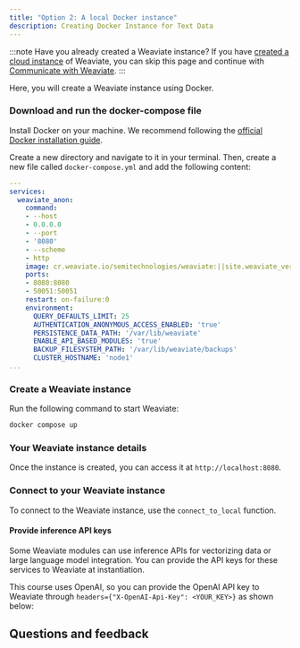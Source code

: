 ```yaml
---
title: "Option 2: A local Docker instance"
description: Creating Docker Instance for Text Data
---
```



:::note Have you already created a Weaviate instance?
If you have [created a cloud instance](./10_create_wcs.mdx) of Weaviate, you can skip this page and continue with [Communicate with Weaviate](../30_communicate.mdx).
:::

Here, you will create a Weaviate instance using Docker.

### <i class="fa-solid fa-chalkboard"></i> Download and run the docker-compose file

Install Docker on your machine. We recommend following the [official Docker installation guide](https://docs.docker.com/get-docker/).

Create a new directory and navigate to it in your terminal. Then, create a new file called `docker-compose.yml` and add the following content:

```yaml
---
services:
  weaviate_anon:
    command:
    - --host
    - 0.0.0.0
    - --port
    - '8080'
    - --scheme
    - http
    image: cr.weaviate.io/semitechnologies/weaviate:||site.weaviate_version||
    ports:
    - 8080:8080
    - 50051:50051
    restart: on-failure:0
    environment:
      QUERY_DEFAULTS_LIMIT: 25
      AUTHENTICATION_ANONYMOUS_ACCESS_ENABLED: 'true'
      PERSISTENCE_DATA_PATH: '/var/lib/weaviate'
      ENABLE_API_BASED_MODULES: 'true'
      BACKUP_FILESYSTEM_PATH: '/var/lib/weaviate/backups'
      CLUSTER_HOSTNAME: 'node1'
...

```

### <i class="fa-solid fa-chalkboard"></i> Create a Weaviate instance

Run the following command to start Weaviate:

```bash
docker compose up
```

### <i class="fa-solid fa-chalkboard"></i> Your Weaviate instance details

Once the instance is created, you can access it at `http://localhost:8080`.

### <i class="fa-solid fa-code"></i> Connect to your Weaviate instance

To connect to the Weaviate instance, use the `connect_to_local` function.

<FilteredTextBlock
  text={PyCode}
  startMarker="# DockerInstantiation"
  endMarker="# END DockerInstantiation"
  language="py"
/>

#### Provide inference API keys

Some Weaviate modules can use inference APIs for vectorizing data or large language model integration. You can provide the API keys for these services to Weaviate at instantiation.

This course uses OpenAI, so you can provide the OpenAI API key to Weaviate through `headers={"X-OpenAI-Api-Key": <YOUR_KEY>}` as shown below:

<FilteredTextBlock
  text={PyCode}
  startMarker="# DockerAPIKeyInstantiation"
  endMarker="# END DockerAPIKeyInstantiation"
  language="py"
/>

## Questions and feedback


<DocsFeedback/>
